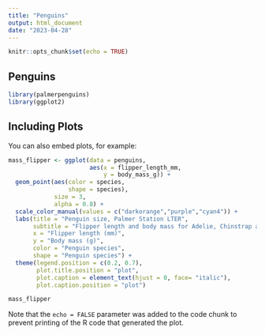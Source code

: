---
title: "Penguins"
output: html_document
date: "2023-04-28"
---

```{r setup, include=FALSE}
knitr::opts_chunk$set(echo = TRUE)
```

## Penguins

```{r penguins}
library(palmerpenguins)
library(ggplot2)
```

## Including Plots

You can also embed plots, for example:

```{r plot, echo=FALSE}
mass_flipper <- ggplot(data = penguins, 
                       aes(x = flipper_length_mm,
                           y = body_mass_g)) +
  geom_point(aes(color = species, 
                 shape = species),
             size = 3,
             alpha = 0.8) +
  scale_color_manual(values = c("darkorange","purple","cyan4")) +
  labs(title = "Penguin size, Palmer Station LTER",
       subtitle = "Flipper length and body mass for Adelie, Chinstrap and Gentoo Penguins",
       x = "Flipper length (mm)",
       y = "Body mass (g)",
       color = "Penguin species",
       shape = "Penguin species") +
  theme(legend.position = c(0.2, 0.7),
        plot.title.position = "plot",
        plot.caption = element_text(hjust = 0, face= "italic"),
        plot.caption.position = "plot")

mass_flipper
```

Note that the `echo = FALSE` parameter was added to the code chunk to prevent printing of the R code that generated the plot.
